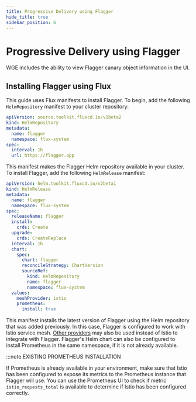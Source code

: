 ```yaml
---
title: Progressive Delivery using Flagger
hide_title: true
sidebar_position: 6
---
```



# Progressive Delivery using Flagger <TierLabel tiers="enterprise" />

WGE includes the ability to view Flagger canary object information in the UI.

## Installing Flagger using Flux

This guide uses Flux manifests to install Flagger. To begin, add the following `HelmRepository` manifest to your cluster repository:

```yaml
apiVersion: source.toolkit.fluxcd.io/v1beta2
kind: HelmRepository
metadata:
  name: flagger
  namespace: flux-system
spec:
  interval: 1h
  url: https://flagger.app
```

This manifest makes the Flagger Helm repository available in your cluster. To install Flagger, add the following `HelmRelease` manifest:

```yaml
apiVersion: helm.toolkit.fluxcd.io/v2beta1
kind: HelmRelease
metadata:
  name: flagger
  namespace: flux-system
spec:
  releaseName: flagger
  install:
    crds: Create
  upgrade:
    crds: CreateReplace
  interval: 1h
  chart:
    spec:
      chart: flagger
      reconcileStrategy: ChartVersion
      sourceRef:
        kind: HelmRepository
        name: flagger
        namespace: flux-system
  values:
    meshProvider: istio
    prometheus:
      install: true
```

This manifest installs the latest version of Flagger using the Helm repository that was added previously. In this case, Flagger is configured to work with Istio service mesh. [Other providers](https://docs.flagger.app/usage/deployment-strategies) may also be used instead of Istio to integrate with Flagger. Flagger's Helm chart can also be configured to install Prometheus in the same namespace, if it is not already available.

:::note EXISTING PROMETHEUS INSTALLATION

If Prometheus is already available in your environment, make sure that Istio has been configured to expose its metrics to the Prometheus instance that Flagger will use. You can use the Prometheus UI to check if metric `istio_requests_total` is available to determine if Istio has been configured correctly.

